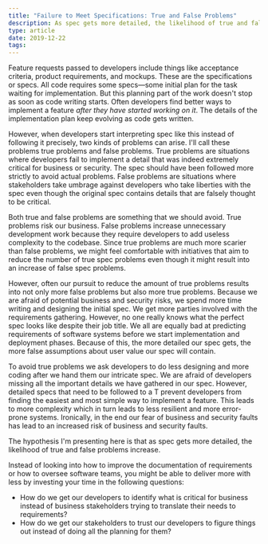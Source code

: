 ```yaml
---
title: "Failure to Meet Specifications: True and False Problems"
description: As spec gets more detailed, the likelihood of true and false problems increase.
type: article
date: 2019-12-22
tags:
---
```


Feature requests passed to developers include things like acceptance criteria, product requirements, and mockups. These are the specifications or specs. All code requires some specs—some initial plan for the task waiting for implementation. But this planning part of the work doesn't stop as soon as code writing starts. Often developers find better ways to implement a feature _after they have started working on it_. The details of the implementation plan keep evolving as code gets written.

However, when developers start interpreting spec like this instead of following it precisely, two kinds of problems can arise. I'll call these problems true problems and false problems. True problems are situations where developers fail to implement a detail that was indeed extremely critical for business or security. The spec should have been followed more strictly to avoid actual problems. False problems are situations where stakeholders take umbrage against developers who take liberties with the spec even though the original spec contains details that are falsely thought to be critical.

Both true and false problems are something that we should avoid. True problems risk our business. False problems increase unnecessary development work because they require developers to add useless complexity to the codebase. Since true problems are much more scarier than false problems, we might feel comfortable with initiatives that aim to reduce the number of true spec problems even though it might result into an increase of false spec problems.

However, often our pursuit to reduce the amount of true problems results into not only more false problems but also more true problems. Because we are afraid of potential business and security risks, we spend more time writing and designing the initial spec. We get more parties involved with the requirements gathering. However, no one really knows what the perfect spec looks like despite their job title. We all are equally bad at predicting requirements of software systems before we start implementation and deployment phases. Because of this, the more detailed our spec gets, the more false assumptions about user value our spec will contain.

To avoid true problems we ask developers to do less designing and more coding after we hand them our intricate spec. We are afraid of developers missing all the important details we have gathered in our spec. However, detailed specs that need to be followed to a T prevent developers from finding the easiest and most simple way to implement a feature. This leads to more complexity which in turn leads to less resilient and more error-prone systems. Ironically, in the end our fear of business and security faults has lead to an increased risk of business and security faults.

The hypothesis I'm presenting here is that as spec gets more detailed, the likelihood of true and false problems increase.

Instead of looking into how to improve the documentation of requirements or how to oversee software teams, you might be able to deliver more with less by investing your time in the following questions:

- How do we get our developers to identify what is critical for business instead of business stakeholders trying to translate their needs to requirements?
- How do we get our stakeholders to trust our developers to figure things out instead of doing all the planning for them?
